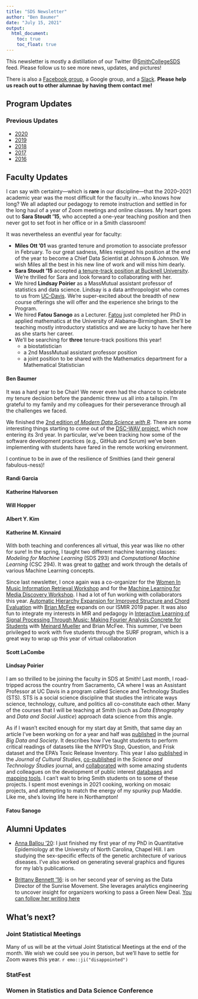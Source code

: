 ```yaml
---
title: "SDS Newsletter"
author: "Ben Baumer"
date: "July 15, 2021"
output:
  html_document:
    toc: true
    toc_float: true
---
```


This newsletter is mostly a distillation of our Twitter @[SmithCollegeSDS](https://twitter.com/SmithCollegeSDS) feed. Please follow us to see more news, updates, and pictures!

There is also a [Facebook group](
https://www.facebook.com/groups/665780273559948/), a Google group, and a [Slack](https://twitter.com/Miles_Ott/status/1242104426921426945). **Please help us reach out to other alumnae by having them contact me!**

## Program Updates


### Previous Updates


- [2020](sds_newsletter_2020.html)
- [2019](sds_newsletter_2019.html)
- [2018](sds_newsletter_2018.html)
- [2017](sds_newsletter_2017.html)
- [2016](sds_newsletter_2016.html)


## Faculty Updates 

I can say with certainty---which is **rare** in our discipline---that the 2020--2021 academic year was the most difficult for the faculty in...who knows how long? 
We all adapted our pedagogy to remote instruction and settled in for the long haul of a year of Zoom meetings and online classes. 
My heart goes out to **Sara Stoudt '15**, who accepted a one-year teaching position and then never got to set foot in her office or in a Smith classroom!

It was nevertheless an eventful year for faculty:

- **Miles Ott '01** was granted tenure and promotion to associate professor in February. To our great sadness, Miles resigned his position at the end of the year to become a Chief Data Scientist at Johnson & Johnson. We wish Miles all the best in his new line of work and will miss him dearly. 
- **Sara Stoudt '15** accepted [a tenure-track position at Bucknell University](https://www.bucknell.edu/fac-staff/sara-stoudt). We're thrilled for Sara and look forward to collaborating with her. 
- We hired **Lindsay Poirier** as a MassMutual assistant professor of statistics and data science. Lindsay is a data anthropologist who comes to us from [UC-Davis](https://lindsaypoirier.faculty.ucdavis.edu/). We're super-excited about the breadth of new course offerings she will offer and the experience she brings to the Program. 
- We hired **Fatou Sanogo** as a Lecturer. [Fatou](https://www.linkedin.com/in/fatoumata-sanogo-447085a8/) just completed her PhD in applied mathematics at the University of Alabama-Birmingham. She'll be teaching mostly introductory statistics and we are lucky to have her here as she starts her career. 
- We'll be searching for **three** tenure-track positions this year!
    - a biostatistician
    - a 2nd MassMutual assistant professor position
    - a joint position to be shared with the Mathematics department for a Mathematical Statistician  
  


#### Ben Baumer

It was a hard year to be Chair! 
We never even had the chance to celebrate my tenure decision before the pandemic threw us all into a tailspin. 
I'm grateful to my family and my colleagues for their perseverance through all the challenges we faced. 

We finished the [2nd edition of *Modern Data Science with R*](https://mdsr-book.github.io/mdsr2e/). 
There are some interesting things starting to come out of the [DSC-WAV project](https://dsc-wav.github.io/www/outreach.html), which now entering its 3rd year. 
In particular, we've been tracking how some of the software development practices (e.g., GitHub and Scrum) we've been implementing with students have fared in the remote working environment. 

I continue to be in awe of the resilience of Smithies (and their general fabulous-ness)!

#### Randi Garcia


#### Katherine Halvorsen


#### Will Hopper



#### Albert Y. Kim


#### Katherine M. Kinnaird

With both teaching and conferences all virtual, this year was like no other for sure! In the spring, I taught two different machine learning classes: _Modeling for Machine Learning_ (SDS 293) and _Computational Machine Learning_ (CSC 294). 
It was great to [gather](https://gather.town/) and work through the details of various Machine Learning concepts. 

Since last newsletter, I once again was a co-organizer for the [Women In Music Information Retrieval Workshop](https://wimir.wordpress.com/2020/08/13/wimir-workshop-2020-project-guides/) and for the [Machine Learning for Media Discovery Workshop](https://sites.google.com/view/ml4md2020/home). 
I had a lot of fun working with collaborators this year. 
[Automatic Hierarchy Expansion for Improved Structure and Chord Evaluation](https://transactions.ismir.net/articles/10.5334/tismir.71/) with [Brian McFee](https://brianmcfee.net/) expands on our ISMIR 2019 paper. 
It was also fun to integrate my interests in MIR and pedagogy in [Interactive Learning of Signal Processing Through Music: Making Fourier Analysis Concrete for Students](https://ieeexplore.ieee.org/document/9418542) with [Meinard Mueller](https://www.audiolabs-erlangen.de/fau/professor/mueller) and Brian McFee. 
This summer, I've been privileged to work with five students through the SURF program, which is a great way to wrap up this year of virtual collaboration 

#### Scott LaCombe


#### Lindsay Poirier

I am so thrilled to be joining the faculty in SDS at Smith! Last month, I road-tripped across the country from Sacramento, CA where I was an Assistant Professor at UC Davis in a program called Science and Technology Studies (STS). STS is a social science discipline that studies the intricate ways science, technology, culture, and politics all co-constitute each other. Many of the courses that I will be teaching at Smith (such as *Data Ethnography* and *Data and Social Justice*) approach data science from this angle.

As if I wasn't excited enough for my start day at Smith, that same day an article I've been working on for a year and half was [published](https://journals.sagepub.com/doi/full/10.1177/20539517211029322) in the journal *Big Data and Society*. It describes how I've taught students to perform critical readings of datasets like the NYPD's Stop, Question, and Frisk dataset and the EPA's Toxic Release Inventory. This year I also [published](https://www.tandfonline.com/doi/abs/10.1080/09502386.2021.1895256) in the *Journal of Cultural Studies*, [co-published](https://sciencetechnologystudies.journal.fi/article/view/89782) in the *Science and Technology Studies* journal, and [collaborated](https://critical-data-analysis.org/) with some amazing students and colleagues on the development of public interest [databases](https://critical-data-analysis.org/general-plan-map/) and [mapping tools](https://critical-data-analysis.org/shiny/proximity/proximity-app/). I can't wait to bring Smith students on to some of these projects. I spent most evenings in 2021 cooking, working on mosaic projects, and attempting to match the energy of my spunky pup Maddie. Like me, she's loving life here in Northampton!

#### Fatou Sanogo

## Alumni Updates

- [Anna Ballou '20](https://www.linkedin.com/in/anna-ballou/): I just finished my first year of my PhD in Quantitative Epidemiology at the University of North Carolina, Chapel Hill.  I am studying the sex-specific effects of the genetic architecture of various diseases. I've also worked on generating several graphics and figures for my lab's publications. 

- [Brittany Bennett '16](https://www.linkedin.com/in/thebbennett/): is on her second year of serving as the Data Director of the Sunrise Movement. She leverages analytics engineering to uncover insight for organizers working to pass a Green New Deal. [You can follow her writing here](https://www.brittanybennett.com/blog)


## What's next? 

### Joint Statistical Meetings

Many of us will be at the virtual Joint Statistical Meetings at the end of the month. We wish we could see you in person, but we'll have to settle for Zoom waves this year. `r emo::ji("disappointed")`

### StatFest


### Women in Statistics and Data Science Conference

